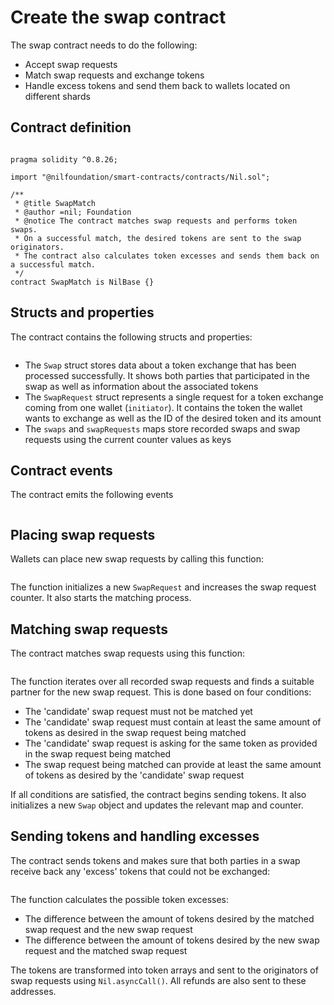 # Create the swap contract

The swap contract needs to do the following:

* Accept swap requests
* Match swap requests and exchange tokens
* Handle excess tokens and send them back to wallets located on different shards

## Contract definition

```solidity showLineNumbers

pragma solidity ^0.8.26;

import "@nilfoundation/smart-contracts/contracts/Nil.sol";

/**
 * @title SwapMatch
 * @author =nil; Foundation
 * @notice The contract matches swap requests and performs token swaps.
 * On a successful match, the desired tokens are sent to the swap originators.
 * The contract also calculates token excesses and sends them back on a successful match.
 */
contract SwapMatch is NilBase {}
```

## Structs and properties

The contract contains the following structs and properties:

```solidity showLineNumbers file=../../../tests/SwapMatch.sol start=startContractStructsAndProperties end=endContractStructsAndProperties
```

* The `Swap` struct stores data about a token exchange that has been processed successfully. It shows both parties that participated in the swap as well as information about the associated tokens
* The `SwapRequest` struct represents a single request for a token exchange coming from one wallet (`initiator`). It contains the token the wallet wants to exchange as well as the ID of the desired token and its amount
* The `swaps` and `swapRequests` maps store recorded swaps and swap requests using the current counter values as keys

## Contract events

The contract emits the following events

```solidity showLineNumbers file=../../../tests/SwapMatch.sol start=startContractEvents end=endContractEvents
```

## Placing swap requests

Wallets can place new swap requests by calling this function:

```solidity showLineNumbers file=../../../tests/SwapMatch.sol start=startPlaceSwapRequest end=endPlaceSwapRequest
```

The function initializes a new `SwapRequest` and increases the swap request counter. It also starts the matching process.

## Matching swap requests

The contract matches swap requests using this function:

```solidity showLineNumbers file=../../../tests/SwapMatch.sol start=startMatchSwapRequests end=endMatchSwapRequests
```

The function iterates over all recorded swap requests and finds a suitable partner for the new swap request. This is done based on four conditions:

* The 'candidate' swap request must not be matched yet
* The 'candidate' swap request must contain at least the same amount of tokens as desired in the swap request being matched
* The 'candidate' swap request is asking for the same token as provided in the swap request being matched
* The swap request being matched can provide at least the same amount of tokens as desired by the 'candidate' swap request

If all conditions are satisfied, the contract begins sending tokens. It also initializes a new `Swap` object and updates the relevant map and counter. 

## Sending tokens and handling excesses

The contract sends tokens and makes sure that both parties in a swap receive back any 'excess' tokens that could not be exchanged:

```solidity showLineNumbers file=../../../tests/SwapMatch.sol start=startSendTokensAndProcessExcess end=endSendTokensAndProcessExcess
```

The function calculates the possible token excesses:

* The difference between the amount of tokens desired by the matched swap request and the new swap request
* The difference between the amount of tokens desired by the new swap request and the matched swap request

The tokens are transformed into token arrays and sent to the originators of swap requests using `Nil.asyncCall()`. All refunds are also sent to these addresses. 